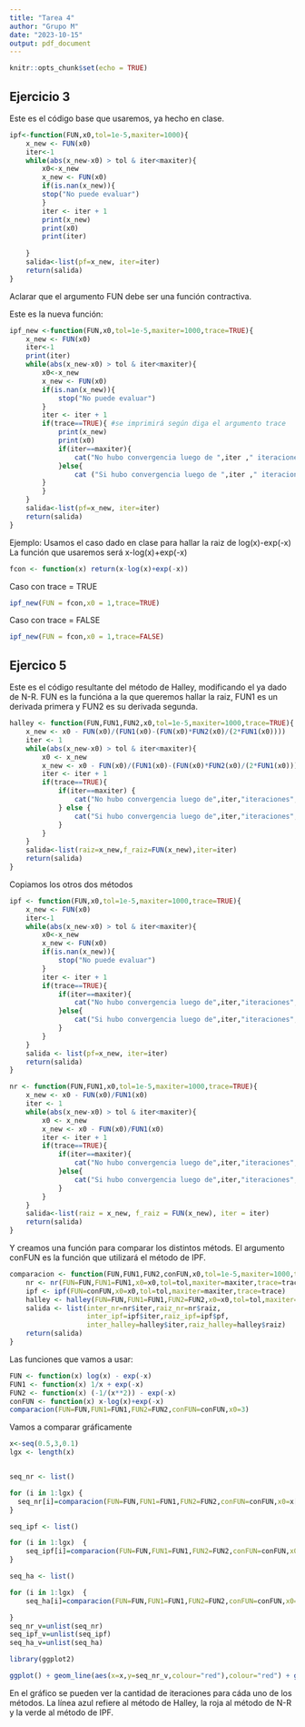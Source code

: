 ```yaml
---
title: "Tarea 4"
author: "Grupo M"
date: "2023-10-15"
output: pdf_document
---
```


```r
knitr::opts_chunk$set(echo = TRUE)
```

## Ejercicio 3

Este es el código base que usaremos, ya hecho en clase.

```r
ipf<-function(FUN,x0,tol=1e-5,maxiter=1000){
	x_new <- FUN(x0)
	iter<-1
	while(abs(x_new-x0) > tol & iter<maxiter){
		x0<-x_new
		x_new <- FUN(x0)
		if(is.nan(x_new)){
		stop("No puede evaluar")
		}
		iter <- iter + 1
		print(x_new)
		print(x0)
		print(iter)
		
	}
	salida<-list(pf=x_new, iter=iter)
	return(salida)
}
```

Aclarar que el argumento FUN debe ser una función contractiva.


Este es la nueva función:
```r
ipf_new <-function(FUN,x0,tol=1e-5,maxiter=1000,trace=TRUE){
    x_new <- FUN(x0)
    iter<-1
    print(iter)
    while(abs(x_new-x0) > tol & iter<maxiter){
        x0<-x_new
        x_new <- FUN(x0)
        if(is.nan(x_new)){
            stop("No puede evaluar")
        }
        iter <- iter + 1
        if(trace==TRUE){ #se imprimirá según diga el argumento trace
            print(x_new)
            print(x0)
            if(iter==maxiter){
                cat("No hubo convergencia luego de ",iter ," iteraciones ","\n")
            }else{
                cat ("Si hubo convergencia luego de ",iter ," iteraciones","\n")
        }
        }
    }
    salida<-list(pf=x_new, iter=iter)
    return(salida)
}
```
Ejemplo:
Usamos el caso dado en clase para hallar la raiz de log(x)-exp(-x)
La función que usaremos será x-log(x)+exp(-x)
```r
fcon <- function(x) return(x-log(x)+exp(-x))
```
Caso con trace = TRUE
```r
ipf_new(FUN = fcon,x0 = 1,trace=TRUE)
```
Caso con trace = FALSE
```r
ipf_new(FUN = fcon,x0 = 1,trace=FALSE)
```

## Ejercico 5

Este es el código resultante del método de Halley, modificando el ya dado de N-R.
FUN es la funcióna a la que queremos hallar la raiz, FUN1 es un derivada primera y FUN2 es su derivada segunda.

```r

halley <- function(FUN,FUN1,FUN2,x0,tol=1e-5,maxiter=1000,trace=TRUE){
    x_new <- x0 - FUN(x0)/(FUN1(x0)-(FUN(x0)*FUN2(x0)/(2*FUN1(x0))))
    iter <- 1
    while(abs(x_new-x0) > tol & iter<maxiter){
        x0 <- x_new
        x_new <- x0 - FUN(x0)/(FUN1(x0)-(FUN(x0)*FUN2(x0)/(2*FUN1(x0))))
        iter <- iter + 1
        if(trace==TRUE){
            if(iter==maxiter) {
                cat("No hubo convergencia luego de",iter,"iteraciones","\n")
            } else {
                cat("Si hubo convergencia luego de",iter,"iteraciones","\n")
            }
        }
    }
    salida<-list(raiz=x_new,f_raiz=FUN(x_new),iter=iter) 
    return(salida)
}
```

Copiamos los otros dos métodos

```r
ipf <- function(FUN,x0,tol=1e-5,maxiter=1000,trace=TRUE){
    x_new <- FUN(x0)
    iter<-1
    while(abs(x_new-x0) > tol & iter<maxiter){
        x0<-x_new
        x_new <- FUN(x0)
        if(is.nan(x_new)){
            stop("No puede evaluar")
        }
        iter <- iter + 1
        if(trace==TRUE){
	        if(iter==maxiter){
		        cat("No hubo convergencia luego de",iter,"iteraciones","\n")
	        }else{
		        cat("Si hubo convergencia luego de",iter,"iteraciones","\n")
	        }
	    }
    }
    salida <- list(pf=x_new, iter=iter)
    return(salida)
}

nr <- function(FUN,FUN1,x0,tol=1e-5,maxiter=1000,trace=TRUE){
	x_new <- x0 - FUN(x0)/FUN1(x0)
	iter <- 1
	while(abs(x_new-x0) > tol & iter<maxiter){
		x0 <- x_new
		x_new <- x0 - FUN(x0)/FUN1(x0)
		iter <- iter + 1
	    if(trace==TRUE){
	        if(iter==maxiter){
		        cat("No hubo convergencia luego de",iter,"iteraciones","\n")
	        }else{
		        cat("Si hubo convergencia luego de",iter,"iteraciones","\n")
	        }
	    }
    }
	salida<-list(raiz = x_new, f_raiz = FUN(x_new), iter = iter)
	return(salida)
}
```
Y creamos una función para comparar los distintos métods. El argumento conFUN es la función que utilizará el método de IPF.
```r
comparacion <- function(FUN,FUN1,FUN2,conFUN,x0,tol=1e-5,maxiter=1000,trace=FALSE){
    nr <- nr(FUN=FUN,FUN1=FUN1,x0=x0,tol=tol,maxiter=maxiter,trace=trace)
    ipf <- ipf(FUN=conFUN,x0=x0,tol=tol,maxiter=maxiter,trace=trace) 
    halley <- halley(FUN=FUN,FUN1=FUN1,FUN2=FUN2,x0=x0,tol=tol,maxiter=maxiter,trace=trace)
    salida <- list(inter_nr=nr$iter,raiz_nr=nr$raiz,
                   inter_ipf=ipf$iter,raiz_ipf=ipf$pf,
                   inter_halley=halley$iter,raiz_halley=halley$raiz)
    return(salida)
}
```
Las funciones que vamos a usar:
```r
FUN <- function(x) log(x) - exp(-x)
FUN1 <- function(x) 1/x + exp(-x)
FUN2 <- function(x) (-1/(x**2)) - exp(-x)
conFUN <- function(x) x-log(x)+exp(-x)
comparacion(FUN=FUN,FUN1=FUN1,FUN2=FUN2,conFUN=conFUN,x0=3)
```
Vamos a comparar gráficamente

```r

x<-seq(0.5,3,0.1)
lgx <- length(x)


seq_nr <- list()

for (i in 1:lgx) {   
  seq_nr[i]=comparacion(FUN=FUN,FUN1=FUN1,FUN2=FUN2,conFUN=conFUN,x0=x[i])$inter_nr
}

seq_ipf <- list()

for (i in 1:lgx)  {
    seq_ipf[i]=comparacion(FUN=FUN,FUN1=FUN1,FUN2=FUN2,conFUN=conFUN,x0=x[i])$inter_ipf
}

seq_ha <- list()

for (i in 1:lgx)  {
    seq_ha[i]=comparacion(FUN=FUN,FUN1=FUN1,FUN2=FUN2,conFUN=conFUN,x0=x[i])$inter_ha

}
seq_nr_v=unlist(seq_nr)
seq_ipf_v=unlist(seq_ipf)
seq_ha_v=unlist(seq_ha)

library(ggplot2)

ggplot() + geom_line(aes(x=x,y=seq_nr_v,colour="red"),colour="red") + geom_line(aes(x=x,y=seq_ipf_v),colour="green") + geom_line(aes(x=x,y=seq_ha_v),colour="blue") + xlab("Valores de x") + ylab("Iteraciones")

```

En el gráfico se pueden ver la cantidad de iteraciones para cáda uno de los métodos. La línea azul refiere al método de Halley, la roja al método de N-R y la verde al método de IPF.


